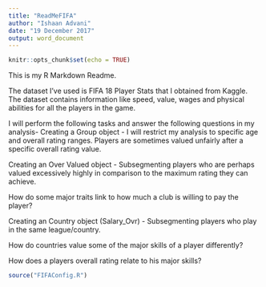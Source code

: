 ```yaml
---
title: "ReadMeFIFA"
author: "Ishaan Advani"
date: "19 December 2017"
output: word_document
---
```


```r
knitr::opts_chunk$set(echo = TRUE)
```

This is my R Markdown Readme.

The dataset I've used is FIFA 18 Player Stats that I obtained from Kaggle. The dataset contains information like speed, value, wages and physical abilities for all the players in the game.

I will perform the following tasks and answer the following questions in my analysis-
Creating a Group object  - I will restrict my analysis to specific age and overall rating ranges. Players are sometimes valued unfairly after a specific overall rating value.

Creating an Over Valued object - Subsegmenting players who are perhaps valued excessively highly in comparison to the maximum rating they can achieve.

How do some major traits link to how much a club is willing to pay the player?

Creating an Country object (Salary_Ovr) - Subsegmenting players who play in the same league/country. 

How do countries value some of the major skills of a player differently?

How does a players overall rating relate to his major skills?

```r
source("FIFAConfig.R")
```
